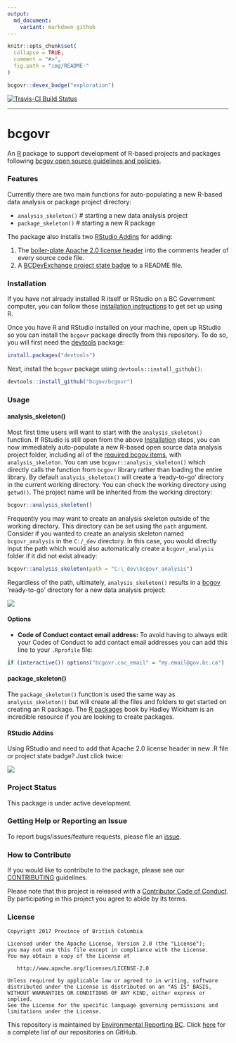 ```yaml
---
output:
  md_document:
    variant: markdown_github
---
```


<!-- README.md is generated from README.Rmd. Please edit that file -->

```r
knitr::opts_chunk$set(
  collapse = TRUE,
  comment = "#>",
  fig.path = "img/README-"
)
```

```r
bcgovr::devex_badge("exploration")
```

[![Travis-CI Build Status](https://travis-ci.org/bcgov/bcgovr.svg?branch=master)](https://travis-ci.org/bcgov/bcgovr)

---

# bcgovr

An [R](http://r-project.org) package to support development of R-based projects and packages following [bcgov open source guidelines and policies](https://github.com/bcgov/BC-Policy-Framework-For-GitHub).

### Features

Currently there are two main functions for auto-populating a new R-based data analysis or package project directory:

- `analysis_skeleton()` # starting a new data analysis project
- `package_skeleton()` # starting a new R package

The package also installs two [RStudio Addins](https://rstudio.github.io/rstudioaddins/) for adding:

1. The [boiler-plate Apache 2.0 license header](https://github.com/bcgov/BC-Policy-Framework-For-GitHub/blob/master/BC-Open-Source-Development-Employee-Guide/Licenses.md) into the comments header of every source code file.
2. A [BCDevExchange project state badge](https://github.com/BCDevExchange/Our-Project-Docs/blob/master/discussion/projectstates.md) to a README file.


### Installation

If you have not already installed R itself or RStudio on a BC Government computer, you can follow these [installation instructions](https://github.com/bcgov/bcgovr/blob/master/Install_Instructions.md) to get set up using R. 

Once you have R and RStudio installed on your machine, open up RStudio so you can install the `bcgovr` package directly from this repository. To do so, you will 
first need the [devtools](https://github.com/hadley/devtools/) package:

```r
install.packages("devtools")
```

Next, install the `bcgovr` package using `devtools::install_github()`:

```r
devtools::install_github("bcgov/bcgovr")
```


### Usage

#### analysis_skeleton()
Most first time users will want to start with the `analysis_skeleton()` function. If RStudio is still open from the above [Installation] steps, you can now immediately auto-populate a new R-based open source data analysis project folder, including all of the [required bcgov items](https://github.com/bcgov/BC-Policy-Framework-For-GitHub/blob/master/BC-Gov-Org-HowTo/Cheatsheet.md), with `analysis_skeleton`. You can use `bcgovr::analysis_skeleton()` which directly calls the function from `bcgovr` library rather than loading the entire library. By default `analysis_skeleton()` will create a 'ready-to-go' directory in the current working directory. You can check the working directory using `getwd()`. The project name will be inherited from the working directory:

```r
bcgovr::analysis_skeleton() 
```

Frequently you may want to create an analysis skeleton outside of the working directory. This directory can be set using the `path` argument. Consider if you wanted to create an analysis skeleton named `bcgovr_analysis` in the `C:/_dev` directory. In this case, you would directly input the path which would also automatically create a `bcgovr_analysis` folder if it did not exist already:

```r
bcgovr::analysis_skeleton(path = "C:\_dev\bcgovr_analysis") 
```

Regardless of the path, ultimately, `analysis_skeleton()` results in a [bcgov](https://github.com/bcgov) 'ready-to-go' directory for a new data analysis project:

![](img/analysis_skeleton_output.PNG)


#### Options

* **Code of Conduct contact email address:** To avoid having to always edit your Codes of Conduct to add contact email addresses you can add this line to your `.Rprofile` file:

```r
if (interactive()) options("bcgovr.coc_email" = "my.email@gov.bc.ca")
```


#### package_skeleton()
The `package_skeleton()` function is used the same way as `analysis_skeleton()` but will create all the files and folders to get started on creating an R package. The [R packages](http://r-pkgs.had.co.nz/) book by Hadley Wickham is an incredible resource if you are looking to create packages.


#### RStudio Addins

Using RStudio and need to add that Apache 2.0 license header in new .R file or project state badge? Just click twice:

![](img/bcgovr_addin_example.gif)


### Project Status

This package is under active development.


### Getting Help or Reporting an Issue

To report bugs/issues/feature requests, please file an [issue](https://github.com/bcgov/bcgovr/issues/).


### How to Contribute

If you would like to contribute to the package, please see our 
[CONTRIBUTING](CONTRIBUTING.md) guidelines.

Please note that this project is released with a [Contributor Code of Conduct](CODE_OF_CONDUCT.md). By participating in this project you agree to abide by its terms.


### License

    Copyright 2017 Province of British Columbia

    Licensed under the Apache License, Version 2.0 (the "License");
    you may not use this file except in compliance with the License.
    You may obtain a copy of the License at 

       http://www.apache.org/licenses/LICENSE-2.0

    Unless required by applicable law or agreed to in writing, software
    distributed under the License is distributed on an "AS IS" BASIS,
    WITHOUT WARRANTIES OR CONDITIONS OF ANY KIND, either express or implied.
    See the License for the specific language governing permissions and
    limitations under the License.

This repository is maintained by [Environmental Reporting BC](http://www2.gov.bc.ca/gov/content?id=FF80E0B985F245CEA62808414D78C41B). Click [here](https://github.com/bcgov/EnvReportBC-RepoList) for a complete list of our repositories on GitHub.
